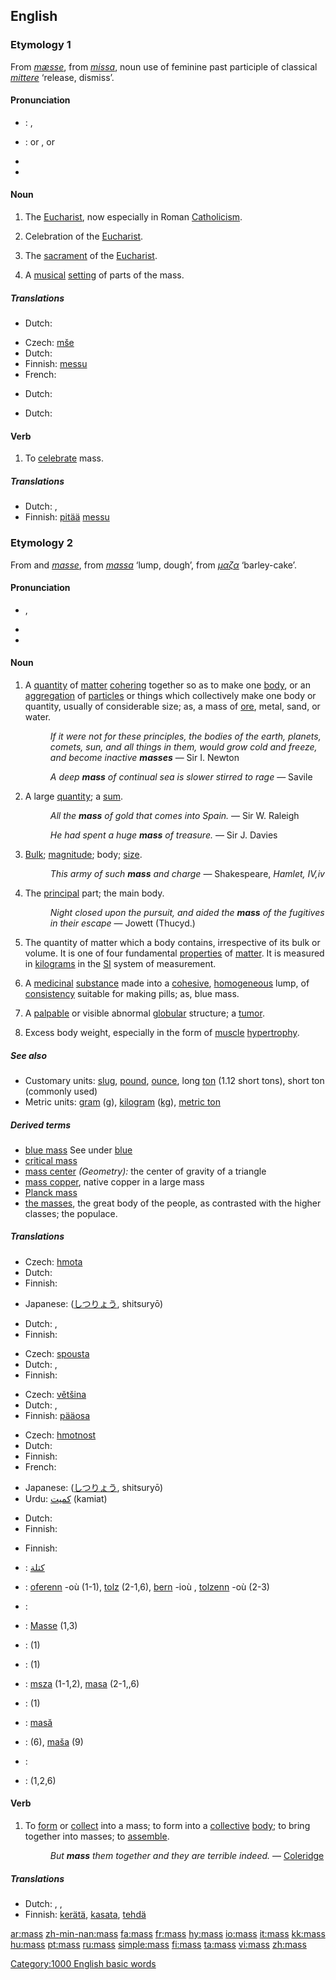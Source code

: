 {{see|Mass}}
{{wikipedia}}
==English==

===Etymology 1===
From {{OE.}} ''[[mæsse]]'', from {{LL.}} ''[[missa]]'', noun use of feminine past participle of classical {{L.}} ''[[mittere]]'' ‘release, dismiss’.

====Pronunciation====
* {{italbrac|US}}: {{IPA|/mæs/}}, {{SAMPA|/m{s/}}
* {{italbrac|UK}}: {{IPA|/mæs/}} or {{IPAchar|/mɑːs/}}, {{SAMPA|/m{s/}} or {{SAMPAchar|/mA:s/}}
* {{audio|en-us-mass.ogg|Audio (US)}}
* {{rhymes|æs}}

====Noun====
{{en-noun|es}}

# {{religion}} The [[Eucharist]], now especially in Roman [[Catholicism]].
# {{context|religion}} Celebration of the [[Eucharist]].
# {{context|religion|usually as ''the [[Mass]]''}} The [[sacrament]] of the [[Eucharist]].
# A [[musical]] [[setting]] of parts of the mass.

=====Translations=====
{{trans-top|religion: Eucharist}}
*Dutch: {{t+|nl|mis|f|lang=Dutch}}
{{trans-mid}}
{{trans-bottom}}

{{trans-top|religion: celebration of the Eucharist}}
*Czech: [[mše]] {{f}}
*Dutch: {{t+|nl|mis|f|lang=Dutch}}
*Finnish: [[messu]]
*French: {{t+|fr|messe|f}}
{{trans-mid}}
{{trans-bottom}}

{{trans-top|religion: sacrament of the Eucharist}}
*Dutch: {{t+|nl|mis|f|lang=Dutch}}
{{trans-mid}}
{{trans-bottom}}

{{trans-top|musical setting of parts of the mass}}
*Dutch: {{t+|nl|mis|f|lang=Dutch}}
{{trans-mid}}
{{trans-bottom}}

====Verb====
{{en-verb|mass|es}}

# {{context|intransitive|obsolete}} To [[celebrate]] mass.

=====Translations=====
{{trans-top|celebrate Mass}}
*Dutch: {{t+|nl|vieren|lang=Dutch}}, {{t|nl|misvieren}}
*Finnish: [[pitää]] [[messu]]
{{trans-mid}}
{{trans-bottom}}

===Etymology 2===
From {{AF.}} and {{MF.}} ''[[masse]]'', from {{L.}} ''[[massa]]'' ‘lump, dough’, from {{AGr.}} ''[[μαζα]]'' ‘barley-cake’.

====Pronunciation====
* {{IPA|/mæs/}}, {{SAMPA|/m{s/}}
* {{audio|en-us-mass.ogg|Audio (US)}}
* {{rhymes|æs}}

====Noun====
{{en-noun|es|-}}

# A [[quantity]] of [[matter]] [[cohere|cohering]] together so as to make one [[body]], or an [[aggregation]] of [[particle]]s or things which collectively make one body or quantity, usually of considerable size; as, a mass of [[ore]], metal, sand, or water.
#: {{rfdate}} ''If it were not for these principles, the bodies of the earth, planets, comets, sun, and all things in them, would grow cold and freeze, and become inactive '''masses''''' — Sir I. Newton
#: {{rfdate}} ''A deep '''mass''' of continual sea is slower stirred to rage'' — Savile
# A large [[quantity]]; a [[sum]].
#: {{rfdate}} ''All the '''mass''' of gold that comes into Spain.'' — Sir W. Raleigh
#: {{rfdate}} ''He had spent a huge '''mass''' of treasure.'' — Sir J. Davies
# [[bulk|Bulk]]; [[magnitude]]; body; [[size]].
#: {{rfdate}} ''This army of such '''mass''' and charge'' — Shakespeare, ''Hamlet, IV,iv''
# The [[principal]] part; the main body.
#: {{rfdate}} ''Night closed upon the pursuit, and aided the '''mass''' of the fugitives in their escape'' — Jowett (Thucyd.)
# {{context|physics}} The quantity of matter which a body contains, irrespective of its bulk or volume.  It is one of four fundamental [[property|properties]] of [[matter]]. It is measured in [[kilogram]]s in the [[SI]] system of measurement.
# {{context|pharmacy}} A [[medicinal]] [[substance]] made into a [[cohesive]], [[homogeneous]] lump, of [[consistency]] suitable for making pills; as, blue mass.
# {{context|medicine}} A [[palpable]] or visible abnormal [[globular]] structure; a [[tumor]].
# {{context|bodybuilding}} Excess body weight, especially in the form of [[muscle]] [[hypertrophy]].

=====See also=====
* Customary units: [[slug]], [[pound]], [[ounce]], long [[ton]] (1.12 short tons), short ton (commonly used)
* Metric units: [[gram]] ([[g]]), [[kilogram]] ([[kg]]), [[metric ton]]

=====Derived terms=====
{{rfc|these glosses have to be moved to the appropriate pages}}
* [[blue mass]] See under [[blue]]
* [[critical mass]]
* [[mass center]] ''(Geometry):'' the center of gravity of a triangle
* [[mass copper]], native copper in a large mass
* [[Planck mass]]
* [[the masses]], the great body of the people, as contrasted with the higher classes; the populace.

=====Translations=====
{{trans-top|quantity of matter cohering together to make one body}}
*Czech: [[hmota]] {{f}}
*Dutch: {{t+|nl|massa|f|lang=Dutch}}
*Finnish: {{t+|fi|massa|lang=Finnish}}
{{trans-mid}}
*Japanese: {{JAchar|[[質量]]}} ([[しつりょう]], shitsuryō)
{{trans-bottom}}

{{trans-top|large quantity; sum}}
*Dutch: {{t+|nl|massa|f|lang=Dutch}}, {{t+|nl|hoeveelheid|f}}
*Finnish: {{t+|fi|massa|lang=Finnish}}
{{trans-mid}}
{{trans-bottom}}

{{trans-top|bulk; magnitude; body; size}}
*Czech: [[spousta]] {{f}}
*Dutch: {{t+|nl|massa|f|lang=Dutch}}, {{t+|nl|hoeveelheid|f}}
*Finnish: {{t+|fi|massa|lang=Finnish}}
{{trans-mid}}
{{trans-bottom}}

{{trans-top|principal part}}
*Czech: [[většina]] {{f}}
*Dutch: {{t|nl|meerderheid|f}}, {{t+|nl|massa|f|lang=Dutch}}
*Finnish: [[pääosa]]
{{trans-mid}}
{{trans-bottom}}

{{trans-top|physics: quantity of matter which a body contains}}
*Czech: [[hmotnost]] {{f}}
*Dutch: {{t+|nl|massa|f|lang=Dutch}}
*Finnish: {{t+|fi|massa|lang=Finnish}}
*French: {{t+|fr|masse|f}}
{{trans-mid}}
*Japanese: {{JAchar|[[質量]]}} ([[しつりょう]], shitsuryō)
*Urdu: [[کمیت]] (kamiat) {{f}}
{{trans-bottom}}

{{trans-top|pharmacy: medicinal substance made into a cohesive, homogeneous lump}}
*Dutch: {{t+|nl|massa|f|lang=Dutch}}
*Finnish: {{t+|fi|massa|lang=Finnish}}
{{trans-mid}}
{{trans-bottom}}

{{trans-top|medicine: palpable or visible abnormal globular structure}}
{{trans-mid}}
{{trans-bottom}}

{{trans-top|bodybuilding: excess body weight}}
*Finnish: {{t+|fi|massa|lang=Finnish}}
{{trans-mid}}
{{trans-bottom}}

{{checktrans}}
{{trans-top|Translations to check}}
*{{ttbc|Arabic}}: [[كتلة]]
*{{ttbc|Breton}}: [[oferenn]] {{f}} -où (1-1), [[tolz]] {{m}} (2-1,6), [[bern]] {{m}} -ioù {{p}}, [[tolzenn]] {{f}} -où {{p}} (2-3)
*{{ttbc|French}}: {{t+|fr|masse|f}}
*{{ttbc|German}}: [[Masse]] {{f}} (1,3)
{{trans-mid}}
*{{ttbc|Indonesian}}: {{t-|id|massa|lang=Indonesian}} (1)
*{{ttbc|Interlingua}}: {{t-|ia|massa|lang=Interlingua}} (1)
*{{ttbc|Polish}}: [[msza]] {{f}} (1-1,2), [[masa]] {{f}} (2-1,,6)
*{{ttbc|Portuguese}}: {{t+|pt|massa|f|lang=Portuguese}} (1)
*{{ttbc|Romanian}}: [[masă]] {{f}}
*{{ttbc|Slovene}}: {{t+|sl|masa|f|lang=Slovene}} (6), [[maša]] {{f}} (9)
*{{ttbc|Spanish}}: {{t+|es|masa|f|lang=Spanish}}
*{{ttbc|Swedish}}: {{t+|sv|massa|lang=Swedish}} (1,2,6)
{{trans-bottom}}

====Verb====
{{en-verb|mass|es}}

# {{transitive}} To [[form]] or [[collect]] into a mass; to form into a [[collective]] [[body]]; to bring together into masses; to [[assemble]].
#: {{rfdate|transform this into proper quotation}} ''But '''mass''' them together and they are terrible indeed.'' — [[Coleridge]]

=====Translations=====
{{trans-top|form or collect into a mass}}
*Dutch: {{t|nl|samennemen}}, {{t|nl|samenhopen}}, {{t|nl|ophopen}}
*Finnish: [[kerätä]], [[kasata]], [[tehdä]] {{t+|fi|massa|lang=Finnish}}
{{trans-mid}}
{{trans-bottom}}

[[Category:1000 English basic words]]

[[ar:mass]]
[[zh-min-nan:mass]]
[[fa:mass]]
[[fr:mass]]
[[hy:mass]]
[[io:mass]]
[[it:mass]]
[[kk:mass]]
[[hu:mass]]
[[pt:mass]]
[[ru:mass]]
[[simple:mass]]
[[fi:mass]]
[[ta:mass]]
[[vi:mass]]
[[zh:mass]]